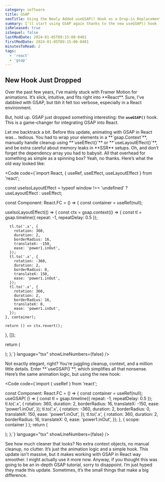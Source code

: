 ```yaml
---
category: software
title: GSAP
seoTitle: Using the Newly Added useGSAP() Hook as a Drop-in Replacement for useEffect()
summary: I'll start using GSAP again thanks to the new useGSAP() hook
isReleased: true
isSequel: false
lastModDate: 2024-01-05T09:15:00-0401
firstModDate: 2024-01-05T09:15:00-0401
minutesToRead: 2
tags:
  - 'react'
  - 'gsap'
---
```


<H2>New Hook Just Dropped</H2>

<C>
Over the past few years, I’ve mainly stuck with <L href="/framer-motion">Framer Motion</L> for animations. It’s slick, intuitive, and fits right into **React**. Sure, I’ve dabbled with <L href="https://gsap.com/">GSAP</L>, but tbh it felt too verbose, especially in a React environment.

But, hold up. GSAP just dropped something interesting: the **`useGSAP()`** hook. This is a game-changer for integrating GSAP into React.
</C>

<C>
Let me backtrack a bit. Before this update, animating with GSAP in React was... tedious. You had to wrap your elements in a **`gsap.Context`**, manually handle cleanup using **`useEffect()`** or **`useLayoutEffect()`**, and be extra careful about memory leaks in **SSR** setups. Oh, and don’t forget the dependency array you had to babysit. All that overhead for something as simple as a spinning box? Yeah, no thanks.
</C>

<C>
Here’s what the old way looked like:
</C>

<Code
  code={`import React, { useRef, useEffect, useLayoutEffect } from 'react';

const useIsoLayoutEffect =
  typeof window !== 'undefined' ? useLayoutEffect : useEffect;

const Component: React.FC = () => {
  const container = useRef<HTMLDivElement>(null);

  useIsoLayoutEffect(() => {
    const ctx = gsap.context(() => {
      const tl = gsap.timeline({ repeat: -1, repeatDelay: 0.5 });

      tl.to('.x', {
        rotation: 360,
        duration: 2,
        borderRadius: 16,
        translateX: -150,
        ease: 'power1.inOut',
      });
      tl.to('.x', {
        rotation: -360,
        duration: 2,
        borderRadius: 0,
        translateX: 150,
        ease: 'power1.inOut',
      });
      tl.to('.x', {
        rotation: 360,
        duration: 2,
        borderRadius: 16,
        translateX: 0,
        ease: 'power1.inOut',
      });
    }, container);

    return () => ctx.revert();
  }, []);

  return (
    <div>
      <div
        ref={container}
        className="flex flex-col items-center justify-center gap-10"
      >
        <div className="x w-10 h-10 bg-red-400 rounded-2xl animate-pulse"></div>
        <div className="x w-10 h-10 bg-yellow-400 rounded-2xl animate-pulse"></div>
        <div className="x w-10 h-10 bg-green-500 rounded-2xl animate-pulse"></div>
      </div>
    </div>
  );
};`}
  language="tsx"
  showLineNumbers={false}
/>

<C>
Not exactly elegant, right? You’re juggling cleanup, context, and a million little details. Enter **`useGSAP()`**, which simplifies all that nonsense.
</C>

<C>
Here’s the same animation logic, but using the new hook:
</C>

<Code
  code={`import { useRef } from 'react';

const Component: React.FC = () => {
  const container = useRef<HTMLDivElement>(null);
  useGSAP(
    () => {
      const tl = gsap.timeline({ repeat: -1, repeatDelay: 0.5 });
      tl.to('.x', {
        rotation: 360,
        duration: 2,
        borderRadius: 16,
        translateX: -150,
        ease: 'power1.inOut',
      });
      tl.to('.x', {
        rotation: -360,
        duration: 2,
        borderRadius: 0,
        translateX: 150,
        ease: 'power1.inOut',
      });
      tl.to('.x', {
        rotation: 360,
        duration: 2,
        borderRadius: 16,
        translateX: 0,
        ease: 'power1.inOut',
      });
    },
    { scope: container }
  );
  return (
    <div>
      <div
        ref={container}
        className="flex flex-col items-center justify-center gap-10"
      >
        <div className="x w-10 h-10 bg-red-400 rounded-2xl animate-pulse"></div>
        <div className="x w-10 h-10 bg-yellow-400 rounded-2xl animate-pulse"></div>
        <div className="x w-10 h-10 bg-green-500 rounded-2xl animate-pulse"></div>
      </div>
    </div>
  );
};`}
  language="tsx"
  showLineNumbers={false}
/>

<C>
See how much cleaner that looks? No extra context objects, no manual cleanup, no clutter. It’s just the animation logic and a simple hook. This update isn’t massive, but it makes working with GSAP in React way smoother. I might actually use it more now.
</C>

<C>
Anyway, if you thought this was going to be an in-depth GSAP tutorial, sorry to disappoint. I’m just hyped they made this update. Sometimes, it’s the small things that make a big difference.
</C>
